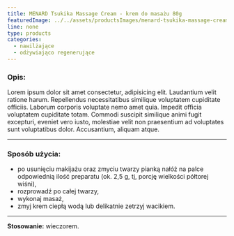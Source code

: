 ```yaml
---
title: MENARD Tsukika Massage Cream - krem do masażu 80g
featuredImage: ../../assets/productsImages/menard-tsukika-massage-cream-krem-do-masazu-80g.png
line: none
type: products
categories:
  - nawilżające
  - odżywiająco regenerujące
---
```


<h3>Opis:</h3>

Lorem ipsum dolor sit amet consectetur, adipisicing elit. Laudantium velit ratione harum. Repellendus necessitatibus similique voluptatem cupiditate officiis. Laborum corporis voluptate nemo amet quia. Impedit officia voluptatem cupiditate totam. Commodi suscipit similique animi fugit excepturi, eveniet vero iusto, molestiae velit non praesentium ad voluptates sunt voluptatibus dolor. Accusantium, aliquam atque.

---

### Sposób użycia:

- po usunięciu makijażu oraz zmyciu twarzy pianką nałóż na palce odpowiednią ilość preparatu (ok. 2,5 g, tj, porcję wielkości półtorej wiśni),
- rozprowadź po całej twarzy,
- wykonaj masaż,
- zmyj krem ciepłą wodą lub delikatnie zetrzyj wacikiem.

---

**Stosowanie:** wieczorem.

